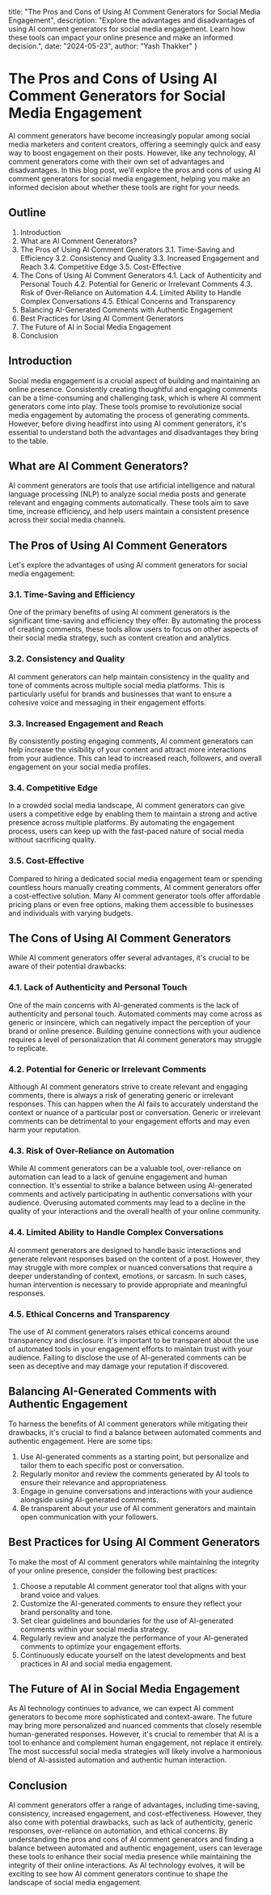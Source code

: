   title: "The Pros and Cons of Using AI Comment Generators for Social Media Engagement",
  description: "Explore the advantages and disadvantages of using AI comment generators for social media engagement. Learn how these tools can impact your online presence and make an informed decision.",
  date: "2024-05-23",
  author: "Yash Thakker"
}

# The Pros and Cons of Using AI Comment Generators for Social Media Engagement

AI comment generators have become increasingly popular among social media marketers and content creators, offering a seemingly quick and easy way to boost engagement on their posts. However, like any technology, AI comment generators come with their own set of advantages and disadvantages. In this blog post, we'll explore the pros and cons of using AI comment generators for social media engagement, helping you make an informed decision about whether these tools are right for your needs.

## Outline

1. Introduction
2. What are AI Comment Generators?
3. The Pros of Using AI Comment Generators
   3.1. Time-Saving and Efficiency
   3.2. Consistency and Quality
   3.3. Increased Engagement and Reach
   3.4. Competitive Edge
   3.5. Cost-Effective
4. The Cons of Using AI Comment Generators
   4.1. Lack of Authenticity and Personal Touch
   4.2. Potential for Generic or Irrelevant Comments
   4.3. Risk of Over-Reliance on Automation
   4.4. Limited Ability to Handle Complex Conversations
   4.5. Ethical Concerns and Transparency
5. Balancing AI-Generated Comments with Authentic Engagement
6. Best Practices for Using AI Comment Generators
7. The Future of AI in Social Media Engagement
8. Conclusion

## Introduction

Social media engagement is a crucial aspect of building and maintaining an online presence. Consistently creating thoughtful and engaging comments can be a time-consuming and challenging task, which is where AI comment generators come into play. These tools promise to revolutionize social media engagement by automating the process of generating comments. However, before diving headfirst into using AI comment generators, it's essential to understand both the advantages and disadvantages they bring to the table.

## What are AI Comment Generators?

AI comment generators are tools that use artificial intelligence and natural language processing (NLP) to analyze social media posts and generate relevant and engaging comments automatically. These tools aim to save time, increase efficiency, and help users maintain a consistent presence across their social media channels.

## The Pros of Using AI Comment Generators

Let's explore the advantages of using AI comment generators for social media engagement:

### 3.1. Time-Saving and Efficiency

One of the primary benefits of using AI comment generators is the significant time-saving and efficiency they offer. By automating the process of creating comments, these tools allow users to focus on other aspects of their social media strategy, such as content creation and analytics.

### 3.2. Consistency and Quality

AI comment generators can help maintain consistency in the quality and tone of comments across multiple social media platforms. This is particularly useful for brands and businesses that want to ensure a cohesive voice and messaging in their engagement efforts.

### 3.3. Increased Engagement and Reach

By consistently posting engaging comments, AI comment generators can help increase the visibility of your content and attract more interactions from your audience. This can lead to increased reach, followers, and overall engagement on your social media profiles.

### 3.4. Competitive Edge

In a crowded social media landscape, AI comment generators can give users a competitive edge by enabling them to maintain a strong and active presence across multiple platforms. By automating the engagement process, users can keep up with the fast-paced nature of social media without sacrificing quality.

### 3.5. Cost-Effective

Compared to hiring a dedicated social media engagement team or spending countless hours manually creating comments, AI comment generators offer a cost-effective solution. Many AI comment generator tools offer affordable pricing plans or even free options, making them accessible to businesses and individuals with varying budgets.

## The Cons of Using AI Comment Generators

While AI comment generators offer several advantages, it's crucial to be aware of their potential drawbacks:

### 4.1. Lack of Authenticity and Personal Touch

One of the main concerns with AI-generated comments is the lack of authenticity and personal touch. Automated comments may come across as generic or insincere, which can negatively impact the perception of your brand or online presence. Building genuine connections with your audience requires a level of personalization that AI comment generators may struggle to replicate.

### 4.2. Potential for Generic or Irrelevant Comments

Although AI comment generators strive to create relevant and engaging comments, there is always a risk of generating generic or irrelevant responses. This can happen when the AI fails to accurately understand the context or nuance of a particular post or conversation. Generic or irrelevant comments can be detrimental to your engagement efforts and may even harm your reputation.

### 4.3. Risk of Over-Reliance on Automation

While AI comment generators can be a valuable tool, over-reliance on automation can lead to a lack of genuine engagement and human connection. It's essential to strike a balance between using AI-generated comments and actively participating in authentic conversations with your audience. Overusing automated comments may lead to a decline in the quality of your interactions and the overall health of your online community.

### 4.4. Limited Ability to Handle Complex Conversations

AI comment generators are designed to handle basic interactions and generate relevant responses based on the content of a post. However, they may struggle with more complex or nuanced conversations that require a deeper understanding of context, emotions, or sarcasm. In such cases, human intervention is necessary to provide appropriate and meaningful responses.

### 4.5. Ethical Concerns and Transparency

The use of AI comment generators raises ethical concerns around transparency and disclosure. It's important to be transparent about the use of automated tools in your engagement efforts to maintain trust with your audience. Failing to disclose the use of AI-generated comments can be seen as deceptive and may damage your reputation if discovered.

## Balancing AI-Generated Comments with Authentic Engagement

To harness the benefits of AI comment generators while mitigating their drawbacks, it's crucial to find a balance between automated comments and authentic engagement. Here are some tips:

1. Use AI-generated comments as a starting point, but personalize and tailor them to each specific post or conversation.
2. Regularly monitor and review the comments generated by AI tools to ensure their relevance and appropriateness.
3. Engage in genuine conversations and interactions with your audience alongside using AI-generated comments.
4. Be transparent about your use of AI comment generators and maintain open communication with your followers.

## Best Practices for Using AI Comment Generators

To make the most of AI comment generators while maintaining the integrity of your online presence, consider the following best practices:

1. Choose a reputable AI comment generator tool that aligns with your brand voice and values.
2. Customize the AI-generated comments to ensure they reflect your brand personality and tone.
3. Set clear guidelines and boundaries for the use of AI-generated comments within your social media strategy.
4. Regularly review and analyze the performance of your AI-generated comments to optimize your engagement efforts.
5. Continuously educate yourself on the latest developments and best practices in AI and social media engagement.

## The Future of AI in Social Media Engagement

As AI technology continues to advance, we can expect AI comment generators to become more sophisticated and context-aware. The future may bring more personalized and nuanced comments that closely resemble human-generated responses. However, it's crucial to remember that AI is a tool to enhance and complement human engagement, not replace it entirely. The most successful social media strategies will likely involve a harmonious blend of AI-assisted automation and authentic human interaction.

## Conclusion

AI comment generators offer a range of advantages, including time-saving, consistency, increased engagement, and cost-effectiveness. However, they also come with potential drawbacks, such as lack of authenticity, generic responses, over-reliance on automation, and ethical concerns. By understanding the pros and cons of AI comment generators and finding a balance between automated and authentic engagement, users can leverage these tools to enhance their social media presence while maintaining the integrity of their online interactions. As AI technology evolves, it will be exciting to see how AI comment generators continue to shape the landscape of social media engagement.